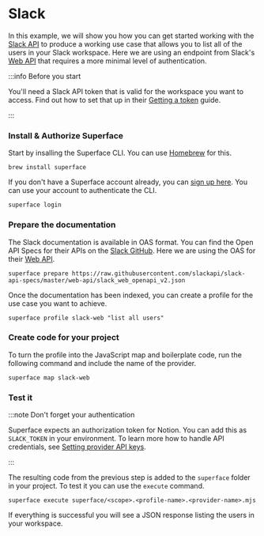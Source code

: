 # Slack

In this example, we will show you how you can get started working with the [Slack API](https://developers.notion.com) to produce a working use case that allows you to list all of the users in your Slack workspace. Here we are using an endpoint from Slack's [Web API](https://api.slack.com/web) that requires a more minimal level of authentication.

:::info Before you start

You'll need a Slack API token that is valid for the workspace you want to access. Find out how to set that up in their [Getting a token](https://api.slack.com/tutorials/tracks/getting-a-token) guide.

:::

<div class="count-steps-h3">

### Install & Authorize Superface

Start by insalling the Superface CLI. You can use [Homebrew](https://brew.sh/) for this.

```shell
brew install superface
```

If you don't have a Superface account already, you can [sign up here](https://superface.ai/create-account). You can use your account to authenticate the CLI.

```shell
superface login
```

### Prepare the documentation

The Slack documentation is available in OAS format. You can find the Open API Specs for their APIs on the [Slack GitHub](https://github.com/slackapi/slack-api-specs/tree/master/web-api). Here we are using the OAS for their [Web API](https://api.slack.com/web).

```shell
superface prepare https://raw.githubusercontent.com/slackapi/slack-api-specs/master/web-api/slack_web_openapi_v2.json
```

Once the documentation has been indexed, you can create a profile for the use case you want to achieve.

```shell
superface profile slack-web "list all users"
```

### Create code for your project

To turn the profile into the JavaScript map and boilerplate code, run the following command and include the name of the provider.

```shell
superface map slack-web
```

### Test it

:::note Don't forget your authentication

Superface expects an authorization token for Notion. You can add this as `SLACK_TOKEN` in your environment. To learn more how to handle API credentials, see [Setting provider API keys](../guides/api-keys.md).

:::

The resulting code from the previous step is added to the `superface` folder in your project. To test it you can use the `execute` command.

```shell
superface execute superface/<scope>.<profile-name>.<provider-name>.mjs
```

If everything is successful you will see a JSON response listing the users in your workspace.

</div>
